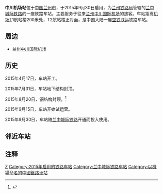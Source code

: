 {{NoteTA |G1=Transport |G2=Railway}}
{{Infobox China railway station 
|车站名称= 中川机场站
|图片= Zhongchuan Airport Railway Station.jpg
|图片介绍=车站站台
|车站名称拼音 =Zhongchuanjichang
|英文名称 = Zhongchuanjichang Railway Station
|车站代码 = 39618
|电报码 = ZJJ
|拼音码 = ZCC
|车站位置 = [[甘肃省|甘肃省]][[兰州市|兰州市]]
|线路 = [[兰中城际铁路|兰中城际铁路]]
|归属 = [[兰州铁路局|兰州铁路局]]
|使用状态=使用中
|车站等级 = 
|月台数目 = 2
|坐标 = {{coord|36|30|28.16|N|103|36|49.13|E|display=inline,title}}
}}
'''中川机场站'''位于[[中国|中国]][[兰州市|兰州市]]，于2015年9月30日启用，为[[兰州铁路局|兰州铁路局]]管辖的[[兰中城际铁路|兰中城际铁路]]的一座铁路车站，主要服务于往来[[兰州中川国际机场|兰州中川国际机场]]的旅客。车站距离[[兰州中川国际机场|机场]]T1航站楼200米处，T2航站楼正对面，是中国大陆一座[[空铁联运|空铁联运]]铁路车站。

==周边==
* [[兰州中川国际机场|兰州中川国际机场]]

==历史==
2015年4月17日，车站开工。

2015年7月31日，车站地下结构封顶。

2015年8月20日，钢结构封顶。<ref>{{cite news|url=http://news.carnoc.com/list/323/323890.html|title=兰州至中川机场城际铁路开通进入倒计时|publisher=甘肃经济日报|date=2015-09-15|accessdate=2016-03-25|archive-date=2017-02-20|archive-url=https://web.archive.org/web/20170220082215/http://news.carnoc.com/list/323/323890.html|dead-url=no}}</ref>

2015年9月15日，车站开始试运营。

2015年9月30日，车站随[[兰中城际铁路|兰中城际铁路]]开通而投入使用。

== 邻近车站 ==
{{start rail box|[[File:China_Railways.svg|16px]] [[中国铁路|中国铁路]]}}
{{terminus}}
{{s-line|[[兰中城际铁路|兰中城际铁路]]}}
{{s-inop|[[兰州新区站|兰州新区站]]|往[[兰州西站|兰州西站]]方向}}
{{end box}}

==注释==
{{reflist}}
{{兰中城际铁路}}
{{兰张三四线铁路}}
{{中国大陆空铁联运车站}}

{{中国铁路小作品}}

[[Category:兰州市铁路车站|Z]]
[[Category:2015年启用的铁路车站|Category:2015年启用的铁路车站]]
[[Category:兰中城际铁路车站|Category:兰中城际铁路车站]]
[[Category:以機場命名的中國鐵路車站|Category:以機場命名的中國鐵路車站]]